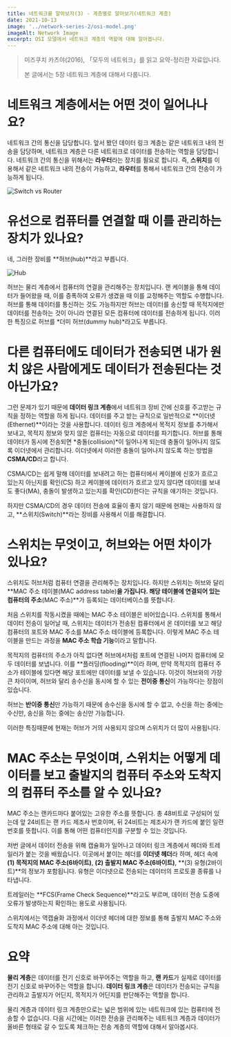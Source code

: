 ```yaml
---
title: 네트워크를 알아보자(3) - 계층별로 알아보기(네트워크 계층)
date: 2021-10-13
image: '../network-series-2/osi-model.png'
imageAlt: Network Image
excerpt: OSI 모델에서 네트워크 계층의 역할에 대해 알아봅니다.
---
```


> 미즈쿠치 카츠야(2016), 「모두의 네트워크」를 읽고 요약-정리한 자료입니다.
>
> 본 글에서는 5장 네트워크 계층에 대해서 다룹니다.

# 네트워크 계층에서는 어떤 것이 일어나나요?

네트워크 간의 통신을 담당합니다. 앞서 봤던 데이터 링크 계층는 같은 네트워크 내의 전송을 담당하며,
네트워크 계층은 다른 네트워크로 데이터를 전송하는 역할을 담당합니다.
네트워크 간의 통신을 위해서는 **라우터**라는 장치를 필요로 합니다.
즉, **스위치**를 이용해서 같은 네트워크 내의 전송이 가능하고,
**라우터**를 통해서 네트워크 간의 전송이 가능하게 됩니다.

![Switch vs Router](./switch-vs-router.png)

# 유선으로 컴퓨터를 연결할 때 이를 관리하는 장치가 있나요?

네, 그러한 장비를 **허브(hub)**라고 부릅니다.

![Hub](./hub.jpg)

허브는 물리 계층에서 컴퓨터의 연결을 관리해주는 장치입니다.
랜 케이블을 통해 데이터가 들어왔을 때, 이를 증폭하여 오류가 생겼을 때 이를 교정해주는 역할도 수행합니다.
허브를 통해 데이터를 통신하는 것도 가능하지만 허브는 데이터를 송신할 때 목적지에만 데이터를 전송하는 것이 아니라
연결된 모든 컴퓨터에 데이터를 전송하게 됩니다. 이러한 특징으로 허브를 *더미 허브(dummy hub)*라고도 부릅니다.

# 다른 컴퓨터에도 데이터가 전송되면 내가 원치 않은 사람에게도 데이터가 전송된다는 것 아닌가요?

그런 문제가 있기 때문에 **데이터 링크 계층**에서 네트워크 장비 간에 신호를 주고받는 규칙을 정하는 역할을 하게 됩니다.
데이터를 주고 받는 규칙으로 일반적으로 **이더넷(Ethernet)**이라는 것을 사용합니다.
데이터 링크 계층에서 목적지 정보를 추가해서 보내고, 목적지 정보와 맞지 않은 컴퓨터는 자동으로 데이터를 파기합니다.
허브를 통해 데이터가 동시에 전송되면 *충돌(collision)*이 일어나게 되는데 충돌이 일어나지 않도록 이더넷에서 관리합니다.
이더넷에서 이러한 충돌이 일어나지 않도록 하는 방법을 **CSMA/CD**라고 합니다.

CSMA/CD는 쉽게 말해 데이터를 보내려고 하는 컴퓨터에서 케이블에 신호가 흐르고 있는지 아닌지를 확인(CS)
하고 케이블에 데이터가 흐르고 있지 않다면 데이터를 보내도 좋다(MA), 충돌이 발생하고 있는지를 확인(CD)한다는
규칙을 얘기하는 것입니다.

하지만 CSMA/CD의 경우 데이터 전송에 효율이 좋지 않기 때문에 현재는 사용하지 않고,
**스위치(Switch)**라는 장비를 사용해서 이를 해결합니다.

# 스위치는 무엇이고, 허브와는 어떤 차이가 있나요?

스위치도 허브처럼 컴퓨터 연결을 관리해주는 장치입니다. 하지만 스위치는 허브와 달리
**MAC 주소 테이블(MAC address table)**을 가집니다.
해당 테이블에 연결되어 있는 컴퓨터의 주소**(MAC 주소)**가 등록되는 데이터베이스를 뜻합니다.

처음 스위치를 작동시켰을 때에는 MAC 주소 테이블은 비어있습니다.
스위치를 통해서 데이터 전송이 일어날 때,
스위치는 데이터가 전송된 컴퓨터에서 온 데이터를 보고 해당 컴퓨터의 포트와
MAC 주소를 MAC 주소 테이블에 등록합니다.
이렇게 MAC 주소 테이블을 만드는 과정을 **MAC 주소 학습 기능**이라고 말합니다.

목적지의 컴퓨터의 주소가 아직 없다면 허브에서처럼 포트에 연결된 나머지 컴퓨터에 모두 데이터를 보냅니다.
이를 **플러딩(flooding)**이라 하며,
만약 목적지의 컴퓨터 주소가 테이블에 있다면 해당 포트에만 데이터를 보낼 수 있습니다.
이것이 허브와의 가장 큰 차이이며, 허브와 달리 송수신을 동시에 할 수 있는 **전이중 통신**이 가능하다는 장점이 있습니다.

허브는 **반이중 통신**만 가능하기 때문에 송수신을 동시에 할 수 없고, 수신을 하는 중에는 수신만, 송신을 하는 중에는 송신만 가능합니다.

이러한 특징때문에 현재는 허브가 거의 사용되지 않으며 스위치가 더 많이 사용됩니다.

# MAC 주소는 무엇이며, 스위치는 어떻게 데이터를 보고 출발지의 컴퓨터 주소와 도착지의 컴퓨터 주소를 알 수 있나요?

MAC 주소는 랜카드마다 붙어있는 고유한 주소를 뜻합니다. 총 48비트로 구성되어 있는데 앞 24비트는 랜 카드 제조사 번호이며,
뒤 24비트는 제조사가 랜 카드에 붙인 일련번호를 뜻합니다. 이를 통해 어떤 컴퓨터인지를 구분할 수 있는 것입니다.

저번 글에서 데이터 전송을 위해 캡슐화가 일어나고 데이터 링크 계층에서 헤더와 트레일러가 붙는 것을 배웠습니다.
이곳에서 붙이는 헤더를 **이더넷 헤더**라 하며, 헤더 속에 **(1) 목적지의 MAC 주소(6바이트)**, **(2) 출발지 MAC 주소(6바이트)**,
**(3) 유형(2바이트)**의 정보가 포함됩니다. 유형은 이더넷으로 전송되는 데이터의 프로토콜 종류를 나타냅니다.

트레일러는 **FCS(Frame Check Sequence)**라고도 부르며, 데이터 전송 도중에 오류가 발생하는지 확인하는 용도로 사용됩니다.

스위치에서는 역캡슐화 과정에서 이더넷 헤더에 대한 정보를 통해 출발지 MAC 주소와 도착지 MAC 주소에 대해 아는 것입니다.

# 요약

**물리 계층**은 데이터를 전기 신호로 바꾸어주는 역할을 하고, **랜 카드**가 실제로 데이터를 전기 신호로 바꾸어주는 역할을 합니다.
**데이터 링크 계층**은 데이터가 전송되는 규칙을 관리하고 출발지가 어딘지, 목적지가 어딘지를 판단해주는 역할을 합니다.

물리 계층과 데이터 링크 계층만으로는 넓은 범위에 있는 네트워크에 있는 컴퓨터에 전송할 수 없습니다.
다음 시간에는 이러한 전송을 관리해주는 네트워크 계층과
데이터가 올바른 형태로 갈 수 있도록 체크하는 전송 계층의 역할에 대해서 알아봅시다.
